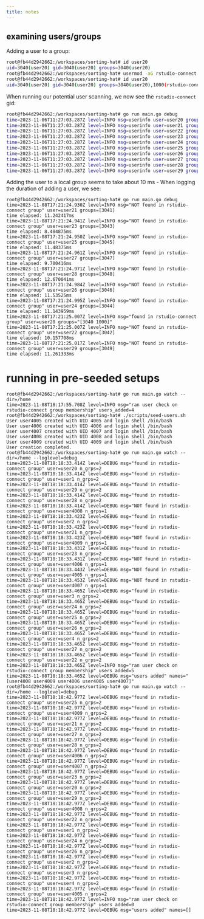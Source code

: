 ```yaml
---
title: notes
---
```


## examining users/groups

Adding a user to a group:

```bash
root@fb44d2942662:/workspaces/sorting-hat# id user20
uid=3040(user20) gid=3040(user20) groups=3040(user20)
root@fb44d2942662:/workspaces/sorting-hat# usermod -aG rstudio-connect user20
root@fb44d2942662:/workspaces/sorting-hat# id user20
uid=3040(user20) gid=3040(user20) groups=3040(user20),1000(rstudio-connect)
```

When running our potential user scanning, we now see the `rstudio-connect` gid:

```bash
root@fb44d2942662:/workspaces/sorting-hat# go run main.go debug
time=2023-11-06T11:27:03.287Z level=INFO msg=userinfo user=user20 groups="[3040 1000]"
time=2023-11-06T11:27:03.287Z level=INFO msg=userinfo user=user21 groups=[3041]
time=2023-11-06T11:27:03.287Z level=INFO msg=userinfo user=user22 groups=[3042]
time=2023-11-06T11:27:03.287Z level=INFO msg=userinfo user=user23 groups=[3043]
time=2023-11-06T11:27:03.287Z level=INFO msg=userinfo user=user24 groups=[3044]
time=2023-11-06T11:27:03.287Z level=INFO msg=userinfo user=user25 groups=[3045]
time=2023-11-06T11:27:03.287Z level=INFO msg=userinfo user=user26 groups=[3046]
time=2023-11-06T11:27:03.287Z level=INFO msg=userinfo user=user27 groups=[3047]
time=2023-11-06T11:27:03.287Z level=INFO msg=userinfo user=user28 groups=[3048]
time=2023-11-06T11:27:03.287Z level=INFO msg=userinfo user=user29 groups=[3049]
```


Adding the user to a local group seems to take about 10 ms - When
logging the duration of adding a user, we see:

```
root@fb44d2942662:/workspaces/sorting-hat# go run main.go debug
time=2023-11-08T17:21:24.930Z level=INFO msg="NOT found in rstudio-connect group" user=user21 groups=[3041]
time elapsed: 11.242417ms
time=2023-11-08T17:21:24.941Z level=INFO msg="NOT found in rstudio-connect group" user=user23 groups=[3043]
time elapsed: 8.484875ms
time=2023-11-08T17:21:24.950Z level=INFO msg="NOT found in rstudio-connect group" user=user25 groups=[3045]
time elapsed: 11.48375ms
time=2023-11-08T17:21:24.961Z level=INFO msg="NOT found in rstudio-connect group" user=user27 groups=[3047]
time elapsed: 9.700416ms
time=2023-11-08T17:21:24.971Z level=INFO msg="NOT found in rstudio-connect group" user=user28 groups=[3048]
time elapsed: 12.670041ms
time=2023-11-08T17:21:24.984Z level=INFO msg="NOT found in rstudio-connect group" user=user26 groups=[3046]
time elapsed: 11.53525ms
time=2023-11-08T17:21:24.995Z level=INFO msg="NOT found in rstudio-connect group" user=user24 groups=[3044]
time elapsed: 11.143959ms
time=2023-11-08T17:21:25.007Z level=INFO msg="found in rstudio-connect group" user=user20 groups="[3040 1000]"
time=2023-11-08T17:21:25.007Z level=INFO msg="NOT found in rstudio-connect group" user=user22 groups=[3042]
time elapsed: 10.157708ms
time=2023-11-08T17:21:25.017Z level=INFO msg="NOT found in rstudio-connect group" user=user29 groups=[3049]
time elapsed: 11.261333ms
```


# running in pre-seeded setups

```
root@fb44d2942662:/workspaces/sorting-hat# go run main.go watch --dir=/home
time=2023-11-08T18:17:55.708Z level=INFO msg="ran user check on rstudio-connect group membership" users_added=4
root@fb44d2942662:/workspaces/sorting-hat# ./scripts/seed-users.sh 
User user4005 created with UID 4005 and login shell /bin/bash
User user4006 created with UID 4006 and login shell /bin/bash
User user4007 created with UID 4007 and login shell /bin/bash
User user4008 created with UID 4008 and login shell /bin/bash
User user4009 created with UID 4009 and login shell /bin/bash
User creation completed.
root@fb44d2942662:/workspaces/sorting-hat# go run main.go watch --dir=/home --loglevel=debug
time=2023-11-08T18:18:33.414Z level=DEBUG msg="found in rstudio-connect group" user=user20 n_grps=2
time=2023-11-08T18:18:33.414Z level=DEBUG msg="found in rstudio-connect group" user=user1 n_grps=2
time=2023-11-08T18:18:33.414Z level=DEBUG msg="found in rstudio-connect group" user=user29 n_grps=2
time=2023-11-08T18:18:33.414Z level=DEBUG msg="found in rstudio-connect group" user=user28 n_grps=2
time=2023-11-08T18:18:33.414Z level=DEBUG msg="NOT found in rstudio-connect group" user=user4008 n_grps=1
time=2023-11-08T18:18:33.423Z level=DEBUG msg="found in rstudio-connect group" user=user2 n_grps=2
time=2023-11-08T18:18:33.423Z level=DEBUG msg="found in rstudio-connect group" user=user21 n_grps=2
time=2023-11-08T18:18:33.423Z level=DEBUG msg="NOT found in rstudio-connect group" user=user4009 n_grps=1
time=2023-11-08T18:18:33.431Z level=DEBUG msg="found in rstudio-connect group" user=user23 n_grps=2
time=2023-11-08T18:18:33.431Z level=DEBUG msg="NOT found in rstudio-connect group" user=user4006 n_grps=1
time=2023-11-08T18:18:33.443Z level=DEBUG msg="NOT found in rstudio-connect group" user=user4005 n_grps=1
time=2023-11-08T18:18:33.453Z level=DEBUG msg="NOT found in rstudio-connect group" user=user4007 n_grps=1
time=2023-11-08T18:18:33.465Z level=DEBUG msg="found in rstudio-connect group" user=user3 n_grps=2
time=2023-11-08T18:18:33.465Z level=DEBUG msg="found in rstudio-connect group" user=user24 n_grps=2
time=2023-11-08T18:18:33.465Z level=DEBUG msg="found in rstudio-connect group" user=user25 n_grps=2
time=2023-11-08T18:18:33.465Z level=DEBUG msg="found in rstudio-connect group" user=user26 n_grps=2
time=2023-11-08T18:18:33.465Z level=DEBUG msg="found in rstudio-connect group" user=user4 n_grps=2
time=2023-11-08T18:18:33.465Z level=DEBUG msg="found in rstudio-connect group" user=user27 n_grps=2
time=2023-11-08T18:18:33.465Z level=DEBUG msg="found in rstudio-connect group" user=user22 n_grps=2
time=2023-11-08T18:18:33.465Z level=INFO msg="ran user check on rstudio-connect group membership" users_added=5
time=2023-11-08T18:18:33.465Z level=DEBUG msg="users added" names="[user4008 user4009 user4006 user4005 user4007]"
root@fb44d2942662:/workspaces/sorting-hat# go run main.go watch --dir=/home --loglevel=debug
time=2023-11-08T18:18:42.977Z level=DEBUG msg="found in rstudio-connect group" user=user25 n_grps=2
time=2023-11-08T18:18:42.977Z level=DEBUG msg="found in rstudio-connect group" user=user4009 n_grps=2
time=2023-11-08T18:18:42.977Z level=DEBUG msg="found in rstudio-connect group" user=user21 n_grps=2
time=2023-11-08T18:18:42.977Z level=DEBUG msg="found in rstudio-connect group" user=user27 n_grps=2
time=2023-11-08T18:18:42.977Z level=DEBUG msg="found in rstudio-connect group" user=user28 n_grps=2
time=2023-11-08T18:18:42.977Z level=DEBUG msg="found in rstudio-connect group" user=user4006 n_grps=2
time=2023-11-08T18:18:42.977Z level=DEBUG msg="found in rstudio-connect group" user=user4007 n_grps=2
time=2023-11-08T18:18:42.977Z level=DEBUG msg="found in rstudio-connect group" user=user23 n_grps=2
time=2023-11-08T18:18:42.977Z level=DEBUG msg="found in rstudio-connect group" user=user20 n_grps=2
time=2023-11-08T18:18:42.977Z level=DEBUG msg="found in rstudio-connect group" user=user29 n_grps=2
time=2023-11-08T18:18:42.977Z level=DEBUG msg="found in rstudio-connect group" user=user4008 n_grps=2
time=2023-11-08T18:18:42.977Z level=DEBUG msg="found in rstudio-connect group" user=user22 n_grps=2
time=2023-11-08T18:18:42.977Z level=DEBUG msg="found in rstudio-connect group" user=user1 n_grps=2
time=2023-11-08T18:18:42.977Z level=DEBUG msg="found in rstudio-connect group" user=user24 n_grps=2
time=2023-11-08T18:18:42.977Z level=DEBUG msg="found in rstudio-connect group" user=user26 n_grps=2
time=2023-11-08T18:18:42.977Z level=DEBUG msg="found in rstudio-connect group" user=user2 n_grps=2
time=2023-11-08T18:18:42.977Z level=DEBUG msg="found in rstudio-connect group" user=user3 n_grps=2
time=2023-11-08T18:18:42.977Z level=DEBUG msg="found in rstudio-connect group" user=user4 n_grps=2
time=2023-11-08T18:18:42.977Z level=DEBUG msg="found in rstudio-connect group" user=user4005 n_grps=2
time=2023-11-08T18:18:42.977Z level=INFO msg="ran user check on rstudio-connect group membership" users_added=0
time=2023-11-08T18:18:42.977Z level=DEBUG msg="users added" names=[]
```